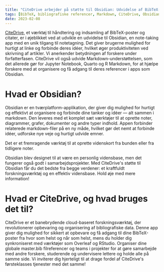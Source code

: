 ```yaml
---
title: "CiteDrive arbejder på støtte til Obsidian: Udvidelse af BibTeX-understøttelse for markdown"
tags: [BibTeX, bibliografiske referencer, Markdown, CiteDrive, Obsidian, Rstudio, Quarto, R Markdown, Noter]
date: 2023-02-08
---
```


[CiteDrive](https://www.citedrive.com/), et værktøj til håndtering og indsamling af BibTeX-poster og citater, er i øjeblikket ved at udvikle en udvidelse til Obsidian, en note-taking app med en unik tilgang til notetagning. Det giver brugerne mulighed for hurtigt at linke og forbinde deres idéer, hvilket øger produktiviteten ved skrivning af artikler. Vi anerkender betydningen af forskere under forfatterfasen. CiteDrive vil også udvide Markdown-understøttelsen, som det allerede gør for Jupyter Notebook, Quarto og R Markdown, for at hjælpe forskere med at organisere og få adgang til deres referencer i apps som Obsidian.


<CiteDrive />

# Hvad er Obsidian?
Obsidian er en tværplatform-applikation, der giver dig mulighed for hurtigt og effektivt at organisere og forbinde dine tanker og idéer — alt sammen i markdown. Den leveres med et komplet sæt værktøjer til at oprette noter, diagrammer, grafer, dokumenter og andre typer indhold. Appen forbinder relaterede markdown-filer på en ny måde, hvilket gør det nemt at forbinde idéer, udforske nye veje og hurtigt udvide emner.

Det er et fremragende værktøj til at oprette videnskort fra bunden eller fra tidligere noter.

Obsidian blev designet til at være en personlig vidensbase, men det fungerer også godt i samarbejdsprojekter. Med CiteDrive's støtte til Obsidian får du det bedste fra begge verdener: et kraftfuldt forskningsværktøj og en effektiv vidensbase. Hold øje med mere information!

# Hvad er CiteDrive, og hvad bruges det til?
CiteDrive er et banebrydende cloud-baseret forskningsværktøj, der revolutionerer opbevaring og organisering af bibliografiske data. Denne app giver dig mulighed for sikkert at opbevare og få adgang til dine BibTeX-poster fra hvor som helst og når som helst, mens du holder dig synkroniseret med værktøjer som Overleaf og RStudio. Organiser dine globale master.bib filreferencer og teams i projekter for at gøre samarbejde med andre forskere, studerende og undervisere lettere og holde alle på samme side. Vi inviterer dig hjerteligt til at drage fordel af CiteDrive's førsteklasses tjenester med det samme!
